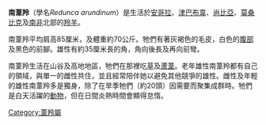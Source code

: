 {{Speciesbox
| name = 南苇羚
| image = Großriedbock IMG 0077.JPG
| status = LR/cd
| status_system = IUCN2.3
| trend = stable
| genus = Redunca
| species = arundinum
| authority = ([[Boddaert|Boddaert]], 1785)
}}

'''南葦羚'''（學名''Redunca arundinum''）是生活於[[安哥拉|安哥拉]]、[[津巴布韋|津巴布韋]]、[[尚比亞|尚比亞]]、[[莫桑比克|莫桑比克]]及[[南非|南非]]北部的[[羚羊|羚羊]]。

南葦羚平均肩高85厘米，及體重約70公斤。牠們有著灰褐色的毛皮，白色的[[腹部|腹部]]及黑色的前腳。雄性有約35厘米長的角，角向後長及再向前彎。

南葦羚生活在山谷及高地地區，牠們在那裡吃[[草|草]]及[[蘆葦|蘆葦]]。老年雄性南葦羚都有自己的領域，與單一的雌性共住，並且經常陪伴她以避免其他競爭的雄性。雌性及年輕的雄性南葦羚多是獨身，除了在旱季牠們（約20頭）因需要而聚集成群時。牠們是白天活躍的[[動物|動物]]，但在日間炎熱時間會顯得怠惰。

{{Artiodactyla|R.2}}
{{Taxonbar|from=Q755007}}

[[Category:葦羚屬|Category:葦羚屬]]